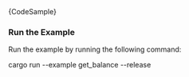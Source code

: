 
<DotEnvWarning />

<CodeBlock className="language-rust">
  {CodeSample}
</CodeBlock>

### Run the Example

Run the example by running the following command:

<CodeBlock className="language-bash">
    cargo run --example get_balance --release
</CodeBlock>